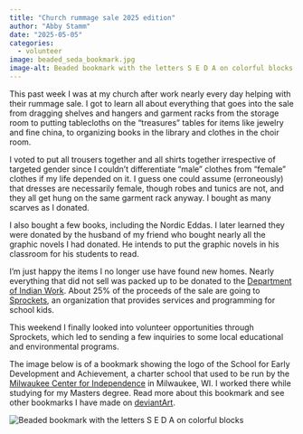```yaml
---
title: "Church rummage sale 2025 edition"
author: "Abby Stamm"
date: "2025-05-05"
categories: 
  - volunteer
image: beaded_seda_bookmark.jpg
image-alt: Beaded bookmark with the letters S E D A on colorful blocks
---
```


This past week I was at my church after work nearly every day helping with their rummage sale. I got to learn all about everything that goes into the sale from dragging shelves and hangers and garment racks from the storage room to putting tablecloths on the "treasures" tables for items like jewelry and fine china, to organizing books in the library and clothes in the choir room. 

I voted to put all trousers together and all shirts together irrespective of targeted gender since I couldn't differentiate "male" clothes from "female" clothes if my life depended on it. I guess one could assume (erroneously) that dresses are necessarily female, though robes and tunics are not, and they all get hung on the same garment rack anyway. I bought as many scarves as I donated.

I also bought a few books, including the Nordic Eddas. I later learned they were donated by the husband of my friend who bought nearly all the graphic novels I had donated. He intends to put the graphic novels in his classroom for his students to read.

I'm just happy the items I no longer use have found new homes. Nearly everything that did not sell was packed up to be donated to the [Department of Indian Work](https://interfaithaction.org/what-we-do/diw/). About 25% of the proceeds of the sale are going to [Sprockets](https://www.stpaul.gov/departments/parks-and-recreation/sprockets), an organization that provides services and programming for school kids. 

This weekend I finally looked into volunteer opportunities through Sprockets, which led to sending a few inquiries to some local educational and environmental programs.


The image below is of a bookmark showing the logo of the School for Early Development and Achievement, a charter school that used to be run by the [Milwaukee Center for Independence](https://cfihope.org/) in Milwaukee, WI. I worked there while studying for my Masters degree. Read more about this bookmark and see other bookmarks I have made on [deviantArt](https://www.deviantart.com/anabiyeni/art/SEDA-Bookmark-497160819). 

![Beaded bookmark with the letters S E D A on colorful blocks](beaded_seda_bookmark.jpg)\
